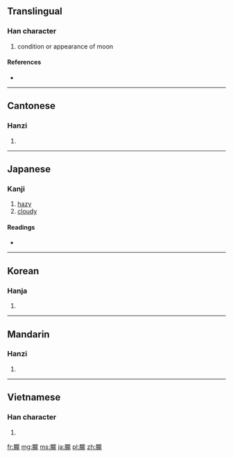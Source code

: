{{also|胧}}
==Translingual==

===Han character===
{{Han char|rn=74|rad=月|as=16|sn=20|four=7121<sub>1</sub>|canj=月卜月心 (BYBP)}}

# condition or appearance of moon

====References====
* {{Han ref|kx=0507.040|dkj=14411|dj=0888.090|hdz=32124.130|uh=6727|ud=26407|bh=C467|bd=50279}}

----

==Cantonese==

===Hanzi===
{{yue-hanzi|jyut=|y=lung4|sim=胧}}

# {{defn|Cantonese|sort=月16}}

----

==Japanese==

===Kanji===
{{ja-kanji|grade=|rs=月16}}

# [[hazy]]
# [[cloudy]]

====Readings====
* {{ja-readings|on=[[ろう]] (rō)|kun=[[おぼろ]] (oboro)}}

----

==Korean==

===Hanja===
{{ko-hanja|hangeul=롱>농|eumhun=|rv=rong>nong|mr=rong>nong|y=long>nong}}

# {{defn|Korean|sort=月16}}

----

==Mandarin==

===Hanzi===
{{cmn-hanzi|sim=胧|pin=[[lóng]] ([[long2]])|wg=lung<sup>2</sup>}}

# {{defn|Mandarin|sort=月16}}

----

==Vietnamese==

===Han character===
{{vi-hantu|[[lông]], [[lung]]|rs=月16}}

# {{defn|Vietnamese|sort=月16}}

[[fr:朧]]
[[mg:朧]]
[[ms:朧]]
[[ja:朧]]
[[pl:朧]]
[[zh:朧]]